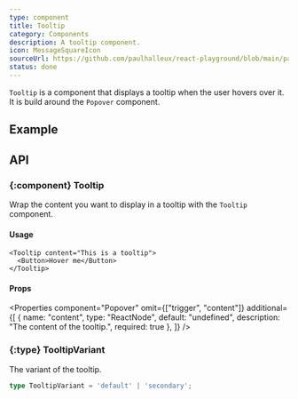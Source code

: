 ```yaml
---
type: component
title: Tooltip
category: Components
description: A tooltip component.
icon: MessageSquareIcon
sourceUrl: https://github.com/paulhalleux/react-playground/blob/main/packages/playground/src/components/Tooltip/Tooltip.tsx
status: done
---
```


`Tooltip` is a component that displays a tooltip when the user hovers over it. It is build around the `Popover` component.

## Example

<Example name="components/General/Tooltip" />

## API

### \{:component} Tooltip

Wrap the content you want to display in a tooltip with the `Tooltip` component.

#### Usage

```tsx
<Tooltip content="This is a tooltip">
  <Button>Hover me</Button>
</Tooltip>
```

#### Props

<Properties component="Popover" omit={["trigger", "content"]} additional={[
  { name: "content", type: "ReactNode", default: "undefined", description: "The content of the tooltip.", required: true },
]} />

### \{:type} TooltipVariant

The variant of the tooltip.

```ts
type TooltipVariant = 'default' | 'secondary';
```